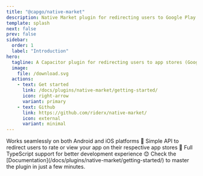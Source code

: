 ```yaml
---
title: "@capgo/native-market"
description: Native Market plugin for redirecting users to Google Play Store or Apple App Store from your Capacitor app.
template: splash
next: false
prev: false
sidebar:
  order: 1
  label: "Introduction"
hero:
  tagline: A Capacitor plugin for redirecting users to app stores (Google Play or Apple App Store) from your mobile application.
  image:
    file: /download.svg
  actions:
    - text: Get started
      link: /docs/plugins/native-market/getting-started/
      icon: right-arrow
      variant: primary
    - text: Github
      link: https://github.com/riderx/native-market/
      icon: external
      variant: minimal
---
```



<CardGrid stagger>
  <Card title="Cross-platform" icon="rocket">
    Works seamlessly on both Android and iOS platforms 🚀
  </Card>
  <Card title="Easy integration" icon="pencil">
    Simple API to redirect users to rate or view your app on their respective app stores 💨
  </Card>
  <Card title="TypeScript support" icon="setting">
    Full TypeScript support for better development experience 😊
  </Card>
  <Card title="Comprehensive Documentation" icon="open-book">
    Check the [Documentation](/docs/plugins/native-market/getting-started/) to master the plugin in just a few minutes.
  </Card>
</CardGrid>
